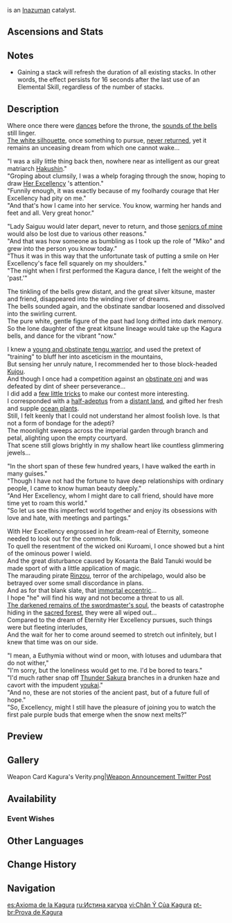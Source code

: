 {{Weapon Infobox
|id             = 14509
|image          = <gallery>
Weapon Kagura's Verity.png|Base
Weapon Kagura's Verity 2nd.png|2nd Ascension
</gallery>
|type           = Catalyst
|rarity         = 5
|base_atk       = 46
|2nd_stat_type  = CRIT DMG
|2nd_stat       = 14.4%
|series         = Inazuma
|releaseDate    = 2022-02-16
|obtain         = Weapon Event Wishes
|passive        = Kagura Dance of the Sacred Sakura
|effect         = Gains the Kagura Dance effect when using an Elemental Skill, causing the Elemental Skill DMG of the character wielding this weapon to increase by (var1)% for 16s. Max 3 stacks. This character will gain (var1)% All Elemental DMG Bonus when they possess 3 stacks.
|eff_rank1_var1 = 12
|eff_rank2_var1 = 15
|eff_rank3_var1 = 18
|eff_rank4_var1 = 21
|eff_rank5_var1 = 24
|eff_att1       = Elemental Skill DMG Bonus
|eff_att2       = Elemental DMG Bonus
}}
{{Description|The bells used when performing the Kagura Dance, blessed by the [[Yae Miko|Guuji]] herself. The scent of the [[Sacred Sakura]] tree lingers on it.}}
{{Lang|'''Kagura's Verity'''|ja=神楽の真意|ja_rm=Kagura no Shin'i}} is an [[Inazuma]]n catalyst.

==Ascensions and Stats==
{{Weapon Ascensions and Stats
|ascendMat1 = Mask of the Wicked Lieutenant
|ascendMat2 = Mask of the Tiger's Bite
|ascendMat3 = Mask of the One-Horned
|ascendMat4 = Mask of the Kijin
|bossMat1   = Concealed Claw
|bossMat2   = Concealed Unguis
|bossMat3   = Concealed Talon
|commonMat1 = Spectral Husk
|commonMat2 = Spectral Heart
|commonMat3 = Spectral Nucleus
}}

==Notes==
* Gaining a stack will refresh the duration of all existing stacks. In other words, the effect persists for 16 seconds after the last use of an Elemental Skill, regardless of the number of stacks.

==Description==
Where once there were [[Mikoshi Clan|dances]] before the throne, the [[Hakushin Clan|sounds of the bells]] still linger.<br />
[[Kitsune Saiguu|The white silhouette]], once something to pursue, [[Cataclysm|never returned]], yet it remains an unceasing dream from which one cannot wake...

"I was a silly little thing back then, nowhere near as intelligent as our great matriarch [[Hakushin]]."<br />
"Groping about clumsily, I was a whelp foraging through the snow, hoping to draw [[Electro Archon|Her Excellency]]<!--Unclear whether this refers to Ei or Makoto due to the memories being pre-cataclysm-->'s attention."<br />
"Funnily enough, it was exactly because of my foolhardy courage that Her Excellency had pity on me."<br />
"And that's how I came into her service. You know, warming her hands and feet and all. Very great honor."

"Lady Saiguu would later depart, never to return, and those [[Urakusai|seniors of mine]] would also be lost due to various other reasons."<br />
"And that was how someone as bumbling as I took up the role of "Miko" and grew into the person you know today."<br />
"Thus it was in this way that the unfortunate task of putting a smile on Her Excellency's face fell squarely on my shoulders."<br />
"The night when I first performed the Kagura dance, I felt the weight of the 'past.'"

The tinkling of the bells grew distant, and the great silver kitsune, master and friend, disappeared into the winding river of dreams.<br />
The bells sounded again, and the obstinate sandbar loosened and dissolved into the swirling current.<br />
The pure white, gentle figure of the past had long drifted into dark memory.<br />
So the lone daughter of the great kitsune lineage would take up the Kagura bells, and dance for the vibrant "now."

I knew a [[Kujou Sara|young and obstinate tengu warrior]], and used the pretext of "training" to bluff her into asceticism in the mountains,<br />
But sensing her unruly nature, I recommended her to those block-headed [[Kujou Clan|Kujou]].<br />
And though I once had a competition against an [[Arataki Itto|obstinate oni]] and was defeated by dint of sheer perseverance...<br />
I did add a [[A Bag of Beans|few little tricks]] to make our contest more interesting.<br />
I corresponded with a [[Ganyu|half-adeptus]] from a [[Liyue|distant land]], and gifted her fresh and supple [[Sea Ganoderma|ocean plants]].<br />
Still, I felt keenly that I could not understand her almost foolish love. Is that not a form of bondage for the adepti?<br />
The moonlight sweeps across the imperial garden through branch and petal, alighting upon the empty courtyard.<br />
That scene still glows brightly in my shallow heart like countless glimmering jewels...

"In the short span of these few hundred years, I have walked the earth in many guises."<br />
"Though I have not had the fortune to have deep relationships with ordinary people, I came to know human beauty deeply."<br />
"And Her Excellency, whom I might dare to call friend, should have more time yet to roam this world."<br />
"So let us see this imperfect world together and enjoy its obsessions with love and hate, with meetings and partings."

With Her Excellency engrossed in her dream-real of Eternity, someone needed to look out for the common folk.<br />
To quell the resentment of the wicked oni Kuroami, I once showed but a hint of the ominous power I wield.<br />
And the great disturbance caused by Kosanta the Bald Tanuki would be made sport of with a little application of magic.<br />
The marauding pirate [[Rinzou's Letter|Rinzou]], terror of the archipelago, would also be betrayed over some small discordance in plans.<br />
And as for that blank slate, that [[Scaramouche|immortal eccentric]]...<br />
I hope "he" will find his way and not become a threat to us all.<br />
[[Takamine the Mistsplitter|The darkened remains of the swordmaster's soul]], the beasts of catastrophe hiding in the [[Chinju Forest|sacred forest]], they were all wiped out...<br />
Compared to the dream of Eternity Her Excellency pursues, such things were but fleeting interludes,<br />
And the wait for her to come around seemed to stretch out infinitely, but I knew that time was on our side.

"I mean, a Euthymia without wind or moon, with lotuses and udumbara that do not wither,"<br />
"I'm sorry, but the loneliness would get to me. I'd be bored to tears."<br />
"I'd much rather snap off [[Thunder Sakura]] branches in a drunken haze and cavort with the impudent [[youkai]]."<br />
"And no, these are not stories of the ancient past, but of a future full of hope."<br />
"So, {{sic|You}} Excellency, might I still have the pleasure of joining you to watch the first pale purple buds that emerge when the snow next melts?"

==Preview==
{{Preview
|size=300px
|file1=Weapon Kagura's Verity Passive 1
|caption1=1 stack - Top bells glowing

|file2=Weapon Kagura's Verity Passive 2
|caption2=2 stacks - Top & bottom bells glowing

|file3=Weapon Kagura's Verity Passive 3
|caption3=3 stacks - Full weapon glow & character particle effect
}}

==Gallery==
<gallery hideaddbutton="true" captionalign="center">
<!--Weapon Kagura's Verity 3D.png|Full Weapon-->
<!--Weapon Kagura's Verity 2nd 3D.png|2nd Ascension Phase Full Weapon-->
Weapon Card Kagura's Verity.png|[https://twitter.com/GenshinImpact/status/1492710122535088136 Weapon Announcement Twitter Post]
</gallery>

==Availability==
===Event Wishes===
{{Featured}}

==Other Languages==
{{Other Languages
|en      = Kagura's Verity
|zhs     = 神乐之真意
|zhs_rm  = Shénlè zhī Zhēnyì
|zht     = 神樂之真意
|zht_rm  = Shénlè zhī Zhēnyì
|zh_tl   = Kagura's Real Intention{{Sino|zh|ja}}
|ja      = 神楽の真意
|ja_rm   = Kagura no Shin'i{{Assumed}}
|ja_tl   = Kagura's Real Intention
|ko      = 카구라의 {{tt|진의|真意}}
|ko_rm   = Kagura-ui Jin'ui
|ko_tl   = Kagura's Real Intention
|es      = Axioma de la Kagura
|es_tl   = Kagura's Axiom
|fr      = Vérité de Kagura
|fr_tl   = Kagura's Truth
|ru      = Истина кагура
|ru_tl   = Kagura's Verity
|th      = Kagura's Verity
|vi      = {{tt|Chân Ý|真意}} Của Kagura
|vi_tl   = Kagura's Real Intention
|de      = Kaguras Wahrheit
|de_tl   = Kagura's Truth
|id      = Kagura's Verity
|pt      = Prova de Kagura
|pt_tl   = 
}}

==Change History==
{{Change History|2.5}}

==Navigation==
{{Weapons by Series Navbox|series=Inazuma}}
{{Weapon Navbox|type=Catalysts}}

[[es:Axioma de la Kagura]]
[[ru:Истина кагура]]
[[vi:Chân Ý Của Kagura]]
[[pt-br:Prova de Kagura]]